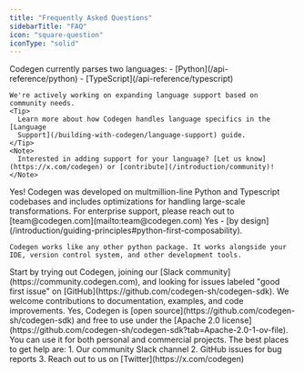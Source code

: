 ```yaml
---
title: "Frequently Asked Questions"
sidebarTitle: "FAQ"
icon: "square-question"
iconType: "solid"
---
```


<AccordionGroup>
  <Accordion title="What languages does Codegen support?" icon="code">
    Codegen currently parses two languages:
    - [Python](/api-reference/python)
    - [TypeScript](/api-reference/typescript)

    We're actively working on expanding language support based on community needs.
    <Tip>
      Learn more about how Codegen handles language specifics in the [Language
      Support](/building-with-codegen/language-support) guide.
    </Tip>
    <Note>
      Interested in adding support for your language? [Let us know](https://x.com/codegen) or [contribute](/introduction/community)!
    </Note>

  </Accordion>
  <Accordion title="Is Codegen suitable for large codebases?" icon="database">
    Yes! Codegen was developed on multmillion-line Python and Typescript codebases
    and includes optimizations for handling large-scale transformations.
    <Tip>
      For enterprise support, please reach out to [team@codegen.com](mailto:team@codegen.com)
    </Tip>
  </Accordion>
  <Accordion title="Can I use Codegen with my existing tools?" icon="screwdriver-wrench">
    Yes - [by design](/introduction/guiding-principles#python-first-composability). 
    
    Codegen works like any other python package. It works alongside your IDE, version control system, and other development tools.
  </Accordion>
  <Accordion
    title="How can I contribute if I'm new to the project?"
    icon="hand-holding-heart"
  >
    Start by trying out Codegen, joining our [Slack community](https://community.codegen.com), and looking for
    issues labeled "good first issue" on [GitHub](https://github.com/codegen-sh/codegen-sdk). We welcome contributions to
    documentation, examples, and code improvements.
  </Accordion>
  <Accordion title="Is Codegen free to use?" icon="scale-balanced">
    Yes, Codegen is [open source](https://github.com/codegen-sh/codegen-sdk) and free to use under the [Apache 2.0
    license](https://github.com/codegen-sh/codegen-sdk?tab=Apache-2.0-1-ov-file).
    You can use it for both personal and commercial projects.
  </Accordion>
  <Accordion title="Where can I get help if I'm stuck?" icon="life-ring">
    The best places to get help are:
    1. Our community Slack channel
    2. GitHub issues for bug reports
    3. Reach out to us on [Twitter](https://x.com/codegen)
  </Accordion>
</AccordionGroup>
